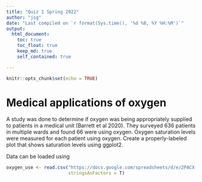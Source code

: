 ```yaml
---
title: "Quiz 1 Spring 2022"
author: "jsg"
date: "Last compiled on `r format(Sys.time(), '%d %B, %Y %H:%M')`"
output:
  html_document:
    toc: true
    toc_float: true
    keep_md: true
    self_contained: true

---
```


```r
knitr::opts_chunk$set(echo = TRUE)
```

# Medical applications of oxygen

A study was done to determine if oxygen was being appropriately supplied to patients
in a medical unit (Barrett et al 2020). They surveyed 636 patients in multiple wards and
found 66 were using oxygen.  Oxygen saturation levels were measured for each patient
using oxygen.  Create a properly-labeled plot that  shows saturation levels using ggplot2.

Data can be loaded using 

```r
oxygen_use <- read.csv("https://docs.google.com/spreadsheets/d/e/2PACX-1vSC8ft2LReouozG9fDK0Pa-QXESZ82qzADTCCBr_LoQeVRlRDLS4KOhMNYjGnGZFTrq5hkuYcOk6cKm/pub?gid=1295231330&single=true&output=csv",
                       stringsAsFactors = T)
```
